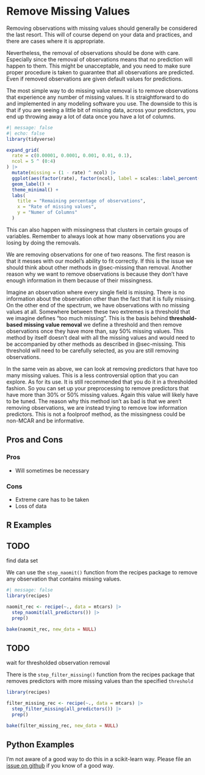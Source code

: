 # Remove Missing Values {#sec-missing-remove}

Removing observations with missing values should generally be considered the last resort. This will of course depend on your data and practices, and there are cases where it is appropriate. 

Nevertheless, the removal of observations should be done with care. Especially since the removal of observations means that no prediction will happen to them. This might be unacceptable, and you need to make sure proper procedure is taken to guarantee that all observations are predicted. Even if removed observations are given default values for predictions. 

The most simple way to do missing value removal is to remove observations that experience any number of missing values. It is straightforward to do and implemented in any modeling software you use. The downside to this is that if you are seeing a little bit of missing data, across your predictors, you end up throwing away a lot of data once you have a lot of columns.

```r
#| message: false
#| echo: false
library(tidyverse)

expand_grid(
  rate = c(0.00001, 0.0001, 0.001, 0.01, 0.1),
  ncol = 5 ^ (0:4)
) |>
  mutate(missing = (1 - rate) ^ ncol) |>
  ggplot(aes(factor(rate), factor(ncol), label = scales::label_percent(2)(missing))) +
  geom_label() +
  theme_minimal() +
  labs(
    title = "Remaining percentage of observations",
    x = "Rate of missing values",
    y = "Numer of Columns"
  )
```

This can also happen with missingness that clusters in certain groups of variables. Remember to always look at how many observations you are losing by doing the removals.

We are removing observations for one of two reasons. The first reason is that it messes with our model's ability to fit correctly. If this is the issue we should think about other methods in @sec-missing than removal. Another reason why we want to remove observations is because they don't have enough information in them because of their missingness.

Imagine an observation where every single field is missing. There is no information about the observation other than the fact that it is fully missing. On the other end of the spectrum, we have observations with no missing values at all. Somewhere between these two extremes is a threshold that we imagine defines "too much missing". This is the basis behind **threshold-based missing value removal** we define a threshold and then remove observations once they have more than, say 50% missing values. This method by itself doesn't deal with all the missing values and would need to be accompanied by other methods as described in @sec-missing. This threshold will need to be carefully selected, as you are still removing observations.

In the same vein as above, we can look at removing predictors that have too many missing values. This is a less controversial option that you can explore. As for its use. It is still recommended that you do it in a thresholded fashion. So you can set up your preprocessing to remove predictors that have more than 30% or 50% missing values. Again this value will likely have to be tuned. The reason why this method isn't as bad is that we aren't removing observations, we are instead trying to remove low information predictors. This is not a foolproof method, as the missingness could be non-MCAR and be informative.

## Pros and Cons

### Pros

- Will sometimes be necessary

### Cons

- Extreme care has to be taken
- Loss of data

## R Examples

::: {.callout-caution}
# TODO

find data set
:::

We can use the `step_naomit()` function from the recipes package to remove any observation that contains missing values.

```r
#| message: false
library(recipes)

naomit_rec <- recipe(~., data = mtcars) |>
  step_naomit(all_predictors()) |>
  prep()

bake(naomit_rec, new_data = NULL)
```

::: {.callout-caution}
# TODO

wait for thresholded observation removal
:::

There is the `step_filter_missing()` function from the recipes package that removes predictors with more missing values than the specified `threshold`

```r
library(recipes)

filter_missing_rec <- recipe(~., data = mtcars) |>
  step_filter_missing(all_predictors()) |>
  prep()

bake(filter_missing_rec, new_data = NULL)
```

## Python Examples

I'm not aware of a good way to do this in a scikit-learn way. Please file an [issue on github](https://github.com/EmilHvitfeldt/feature-engineering-az/issues/new?assignees=&labels=&projects=&template=general-issue.md&title) if you know of a good way.